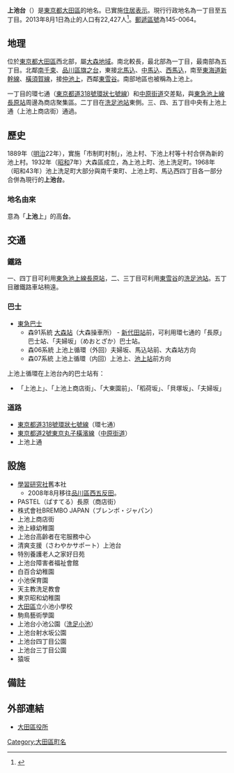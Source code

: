 {{Pathnav|日本|東京都|大田區|frame=1}}
{{Infobox Settlement
|official_name = 上池台
|native_name =
|settlement_type = [[町|町]]
|image_skyline =
|imagesize =
|image_caption =
|image_flag =
|image_seal =
| image_map =
| map_caption =
| pushpin_map = Tokyo city
|subdivision_type = [[國家|國家]]
|subdivision_name = [[File:Flag_of_Japan.svg|border]] [[日本|日本]]
|subdivision_type1 = [[都道府縣|都道府縣]]
|subdivision_name1 = [[File:Flag_of_Tokyo_Prefecture.svg|25px]] [[東京都|東京都]]
|subdivision_type2 = [[東京都區部|特別區]]
|subdivision_name2 = [[File:Flag_of_Ota,_Tokyo.svg|25px]] [[大田區|大田區]]
|subdivision_type3 = [[地域|地域]]
|subdivision_name3 = [[大森區|大森地域]]
|established_title =
|established_date =
|government_type =
|leader_title =
|leader_name =
|area_magnitude =
|area_total_sq_mi =
|area_total_km2 =
|area_land_sq_mi =
|area_land_km2 =
|area_urban_sq_mi =
|area_urban_km2 =
|area_metro_km2 =
|area_metro_sq_mi =
|population_as_of= 2013年（[[平成|平成]]25年）8月1日
|population_footnotes =
|population_total = 22427
|population_urban =
|population_metro =
|population_density_sq_mi =
|population_density_km2 =
| timezone = [[日本標準時間|JST]]
| utc_offset = +9
|timezone_DST =
|utc_offset_DST =
|latd=35|latm=35|lats=51|latNS=N
|longd=139|longm=42|longs=3|longEW=E
|elevation_footnotes=
|elevation_m =
|elevation_ft =
|postal_code_type = [[郵遞區號|郵遞區號]]
|postal_code = 145-0064　
|area_code =
|website =
|footnotes =
}}
'''上池台'''（{{jpn|j=上池台|hg=かみいけだい|rm=Kami-ikedai|f=y}}）是[[東京都|東京都]][[大田區|大田區]]的地名。已實施[[住居表示|住居表示]]。現行行政地名為一丁目至五丁目。2013年8月1日為止的人口有22,427人<ref>{{Cite web |url=http://www.city.ota.tokyo.jp/kuseijoho/suuji/jinkou/setai_jinkou/oota_suji2508.html |title=大田区ホームページ：平成25年8月1日現在 |accessdate=2013-08-18 |archive-date=2014-02-18 |archive-url=https://web.archive.org/web/20140218230417/http://www.city.ota.tokyo.jp/kuseijoho/suuji/jinkou/setai_jinkou/oota_suji2508.html |dead-url=no }}</ref>。[[郵遞區號|郵遞區號]]為145-0064。

== 地理 ==
位於[[東京都|東京都]][[大田區|大田區]]西北部，屬[[大森區|大森地域]]。南北較長，最北部為一丁目，最南部為五丁目。北鄰[[南千束|南千束]]、[[品川區|品川區]][[旗之台|旗之台]]，東接[[北馬込|北馬込]]、[[中馬込|中馬込]]、[[西馬込|西馬込]]，南至[[東海道新幹線|東海道新幹線]]、[[橫須賀線|橫須賀線]]，接[[仲池上|仲池上]]，西鄰[[東雪谷|東雪谷]]。南部地區也被稱為上池上。

一丁目的環七通（[[東京都道318號環狀七號線|東京都道318號環狀七號線]]）和[[中原街道|中原街道]]交差點，與[[東急電鐵|東急]][[東急池上線|池上線]][[長原站_(東京都)|長原站]]周邊為商店聚集區。二丁目在[[洗足池站|洗足池站]]東側。三、四、五丁目中央有上池上通（上池上商店街）通過。

== 歷史 ==
1889年（[[明治|明治]]22年），實施「市制町村制」，池上村、下池上村等十村合併為新的池上村。1932年（[[昭和|昭和]]7年）大森區成立，為上池上町、池上洗足町。1968年（昭和43年）池上洗足町大部分與南千束町、上池上町、馬込西四丁目各一部分合併為現行的'''上池台'''。
=== 地名由來 ===
意為「'''上池'''上」的高'''台'''。

== 交通 ==
=== 鐵路 ===
一、四丁目可利用[[東急電鐵|東急]][[池上線|池上線]][[長原站_(東京都)|長原站]]，二、三丁目可利用[[東雪谷|東雪谷]]的[[洗足池站|洗足池站]]。五丁目離鐵路車站稍遠。

=== 巴士 ===
* [[東急巴士|東急巴士]]
** 森91系統 [[大森站_(東京都)|大森站]]（大森操車所） - [[新代田站|新代田站]]前，可利用環七通的「長原」巴士站、「夫婦坂」（めおとざか）巴士站。
** 森06系統 上池上循環（外回）夫婦坂、馬込站前、大森站方向
** 森07系統 上池上循環（内回）上池上、[[池上站_(日本)|池上站]]前方向

上池上循環在上池台內的巴士站有：
* 「上池上」、「上池上商店街」、「大東園前」、「稻荷坂」、「貝塚坂」、「夫婦坂」

=== 道路 ===
* [[東京都道318號環狀七號線|東京都道318號環狀七號線]]（環七通）
* [[東京都道2號東京丸子橫濱線|東京都道2號東京丸子橫濱線]]（[[中原街道|中原街道]]）
* 上池上通

== 設施 ==
* [[學研控股|學習研究社]]舊本社
** 2008年8月移往[[品川區|品川區]][[西五反田|西五反田]]。
* PASTEL（ぱすてる）長原（商店街）
* 株式會社BREMBO JAPAN（ブレンボ・ジャパン）
* 上池上商店街
* 池上綠幼稚園
* 上池台高齡者在宅服務中心
* 清爽支援（さわやかサポート）上池台
* 特別養護老人之家好日苑
* 上池台障害者福祉會館
* 白百合幼稚園
* 小池保育園
* 天主教洗足教會
* 東京昭和幼稚園
* [[大田區|大田區]]立小池小學校
* 駒鳥藝術學園
* 上池台小池公園（[[洗足小池|洗足小池]]）
* 上池台射水坂公園
* 上池台四丁目公園
* 上池台三丁目公園
* 猿坂

== 備註 ==
{{reflist}}

== 外部連結 ==
* [http://www.city.ota.tokyo.jp/ 大田區役所] {{Wayback|url=http://www.city.ota.tokyo.jp/ |date=20130815032600 }}
{{大田區的町名}}

{{DEFAULTSORT:Kamiikedai}}
[[Category:大田區町名|Category:大田區町名]]